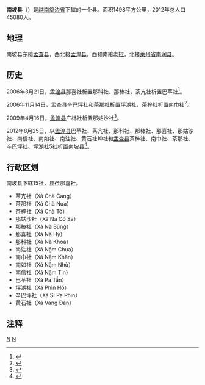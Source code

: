 {{Infobox Settlement
|name                   = 南坡县
|settlement_type        = 县
|official_name          = 
|other_name             = 
|native_name            = {{lang|vi|Huyện Nậm Pồ}}
|nickname               = 
|motto                  = 
|image_skyline          = 
|imagesize              = 
|image_caption          = 
|image_flag             = 
|flag_size              = 
|image_seal             = 
|seal_size              = 
|image_shield           = 
|shield_size            = 
|image_blank_emblem     = 
|blank_emblem_size      = 
|image_map              = {{Infobox mapframe|frame-width=250|zoom=10}}
|mapsize                = 
|map_caption            = 
|image_map1             = 
|mapsize1               = 
|map_caption1           = 
|pushpin_map            = Vietnam
|pushpin_label_position = bottom
|pushpin_map_caption    = 
|pushpin_map1           = 
|pushpin_label_position1= 
|pushpin_map_caption1   = 
|subdivision_type       = 国家
|subdivision_name       = {{flag|Vietnam}}
|subdivision_type1      = [[越南行政区划|省]]
|subdivision_name1      = [[奠边省|奠边省]]
|subdivision_type2      = 行政区划
|subdivision_name2      = 15社
|subdivision_type3      = 
|subdivision_name3      = 
|seat_type              = 县莅
|seat                   = {{link-vi|那喜社|Nà Hỳ}}
|government_type        = 
|leader_title           = 
|leader_name            = 
|leader_title1          = 
|leader_name1           = 
|established_title      = 
|established_date       = 
|area_magnitude         = 
|unit_pref              = 
|area_footnotes         = 
|area_total_km2         = 1498
|area_land_km2          = 
|area_water_km2         = 
|area_water_percent     = 
|area_urban_km2         = 
|area_metro_km2         = 
|population_as_of       = 2012年
|population_footnotes   = 
|population_note        = 
|population_total       = 45080
|population_density_km2 = auto
|population_metro             = 
|population_density_metro_km2 = 
|population_urban             = 
|population_density_urban_km2 = 
|timezone               = [[越南标准时间|越南标准时间]]
|utc_offset             = +7
|elevation_footnotes    = 
|elevation_m            = 
|coor_type              = 
|coordinates            = 
|postal_code_type       = 
|postal_code            = 
|area_code              = 
|website                = [http://nampo.dienbien.gov.vn 南坡县电子信息门户网站]
|footnotes              = 
}}
'''南坡县'''（{{vie|v='''Huyện Nậm Pồ'''}}）是[[越南|越南]][[奠边省|奠边省]]下辖的一个县。面积1498平方公里，2012年总人口45080人。

==地理==
南坡县东接[[孟查县|孟查县]]，西北接[[孟湟县|孟湟县]]，西和南接[[老挝|老挝]]，北接[[莱州省|莱州省]][[南润县|南润县]]。

==历史==
2006年3月21日，[[孟湟县|孟湟县]]那喜社析置那科社、那棒社，茶亢社析置巴苹社<ref>{{Cite web |url=https://thuvienphapluat.vn/van-ban/Bo-may-hanh-chinh/Nghi-dinh-27-2006-ND-CP-thanh-lap-xa-thuoc-huyen-Muong-Nhe-tinh-Dien-Bien-10286.aspx |title=Nghị định 27/2006/NĐ-CP về việc thành lập xã thuộc huyện Mường Nhé, tỉnh Điện Biên |accessdate=2020-02-29 |archive-date=2020-02-29 |archive-url=https://web.archive.org/web/20200229170141/https://thuvienphapluat.vn/van-ban/Bo-may-hanh-chinh/Nghi-dinh-27-2006-ND-CP-thanh-lap-xa-thuoc-huyen-Muong-Nhe-tinh-Dien-Bien-10286.aspx |dead-url=no }}</ref>。

2006年11月14日，[[孟查县|孟查县]]辛巴坪社和茶那社析置坪湖社，茶梓社析置南巾社<ref>{{Cite web |url=https://thuvienphapluat.vn/van-ban/Bat-dong-san/Nghi-dinh-135-2006-ND-CP-dieu-chinh-dia-gioi-hanh-chinh-xa-huyen-thanh-lap-xa-mo-rong-doi-ten-thi-tran-Muong-Ang-Tuan-Giao-Muong-Cha-tinh-Dien-Bien-15447.aspx |title=Nghị định 135/2006/NĐ-CP về việc điều chỉnh địa giới hành chính xã, huyện; thành lập xã; mở rộng và đổi tên thị trấn Mường Ẳng thuộc huyện Tuần Giáo, huyện Mường Chà; thành lập huyện Mường Ảng, tỉnh Điện Biên |accessdate=2020-02-29 |archive-date=2020-02-20 |archive-url=https://web.archive.org/web/20200220234101/https://thuvienphapluat.vn/van-ban/bat-dong-san/Nghi-dinh-135-2006-ND-CP-dieu-chinh-dia-gioi-hanh-chinh-xa-huyen-thanh-lap-xa-mo-rong-doi-ten-thi-tran-Muong-Ang-Tuan-Giao-Muong-Cha-tinh-Dien-Bien-15447.aspx |dead-url=no }}</ref>。

2009年4月16日，[[孟湟县|孟湟县]]广林社析置那姑沙社<ref>{{Cite web |url=https://thuvienphapluat.vn/van-ban/Bo-may-hanh-chinh/Nghi-dinh-17-ND-CP-dieu-chinh-dia-gioi-hanh-chinh-xa-phuong-de-thanh-lap-xa-thuoc-huyen-Muong-Nhe-thanh-pho-Dien-Bien-Phu-tinh-87353.aspx |title=Nghị định 17/NĐ-CP năm 2009 điều chỉnh địa giới hành chính xã, phường để thành lập xã thuộc huyện Mường Nhé và thành phố Điện Biên Phủ, tỉnh Điện Biên |accessdate=2020-02-29 |archive-date=2020-02-29 |archive-url=https://web.archive.org/web/20200229165553/https://thuvienphapluat.vn/van-ban/Bo-may-hanh-chinh/Nghi-dinh-17-ND-CP-dieu-chinh-dia-gioi-hanh-chinh-xa-phuong-de-thanh-lap-xa-thuoc-huyen-Muong-Nhe-thanh-pho-Dien-Bien-Phu-tinh-87353.aspx |dead-url=no }}</ref>。

2012年8月25日，以[[孟湟县|孟湟县]]巴苹社、茶亢社、那科社、那棒社、那喜社、那姑沙社、南信社、南如社、南注社、黄石社10社和[[孟查县|孟查县]]茶梓社、南巾社、茶那社、辛巴坪社、坪湖社5社析置南坡县<ref>{{Cite web |url=https://thuvienphapluat.vn/van-ban/Bo-may-hanh-chinh/Nghi-quyet-45-NQ-CP-nam-2012-dieu-chinh-dia-gioi-hanh-chinh-de-thanh-lap-don-vi-146964.aspx |title=Nghị quyết 45/NQ-CP năm 2012 điều chỉnh địa giới hành chính để thành lập đơn vị hành chính cấp xã, huyện thuộc tỉnh Điện Biên do Chính phủ ban hành |accessdate=2020-02-13 |archive-date=2020-01-01 |archive-url=https://web.archive.org/web/20200101173759/https://thuvienphapluat.vn/van-ban/Bo-may-hanh-chinh/Nghi-quyet-45-NQ-CP-nam-2012-dieu-chinh-dia-gioi-hanh-chinh-de-thanh-lap-don-vi-146964.aspx |dead-url=no }}</ref>。

==行政区划==
南坡县下辖15社，县莅那喜社。
*茶亢社（Xã Chà Cang）
*茶那社（Xã Chà Nưa）
*茶梓社（Xã Chà Tở）
*那姑沙社（Xã Na Cô Sa）
*那棒社（Xã Nà Bủng）
*那喜社（Xã Nà Hỳ）
*那科社（Xã Nà Khoa）
*南注社（Xã Nậm Chua）
*南巾社（Xã Nậm Khăn）
*南如社（Xã Nậm Nhừ）
*南信社（Xã Nậm Tin）
*巴苹社（Xã Pa Tần）
*坪湖社（Xã Phìn Hồ）
*辛巴坪社（Xã Si Pa Phìn）
*黄石社（Xã Vàng Đán）

==注释==
{{reflist}}
{{奠边省行政区划}}
{{越南西北部之县市镇区域划分}}

[[Category:奠边省|N]]
[[Category:越南县份|N]]